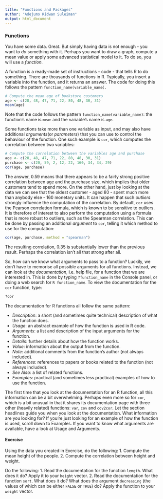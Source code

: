 ```yaml
---
title: "Functions and Packages"
author: "Adejumo Ridwan Suleiman"
output: html_document
---
```


### Functions

You have some data. Great. But simply having data is not enough - you want to _do_ something with it. Perhaps you want to draw a graph, compute a mean value or apply some advanced statistical model to it. To do so, you will use a _function_.

A function is a ready-made set of instructions - code - that tells R to do something. There are thousands of functions in R. Typically, you insert a variable into the function, and it returns an answer. The code for doing this follows the pattern `function_name(variable_name)`. 

```r
# Compute the mean age of bookstore customers
age <- c(28, 48, 47, 71, 22, 80, 48, 30, 31)
mean(age)
```

Note that the code follows the pattern `function_name(variable_name)`: the function's name is `mean` and the variable's name is `age`.

Some functions take more than one variable as input, and may also have additional _arguments_(or _parameters_) that you can use to control the behaviour of the function. One such example is `cor`, which computes the correlation between two variables:

```r
# Compute the correlation between the variables age and purchase
age <- c(28, 48, 47, 71, 22, 80, 48, 30, 31)
purchase <- c(20, 59, 2, 12, 22, 160, 34, 34, 29)
cor(age, purchase)
```

The answer, $0.59$ means that there appears to be a fairly strong positive correlation between age and the purchase size, which implies that older customers tend to spend more. On the other hand, just by looking at the data we can see that the oldest customer - aged 80 - spent much more than anybody else - 160 monetary units. It can happen that such _outliers_ strongly influence the computation of the correlation. By default, `cor` uses the Pearson correlation formula, which is known to be sensitive to outliers. It is therefore of interest to also perform the computation using a formula that is more robust to outliers, such as the Spearman correlation. This can be done by passing an additional _argument_ to `cor`, telling it which method to use for the computation:

```r
cor(age, purchase, method = "spearman")
```

The resulting correlation, $0.35$ is substantially lower than the previous result. Perhaps the correlation isn't all that strong after all.

So, how can we know what arguments to pass to a function? Luckily, we don't have to memorise all possible arguments for all functions. Instead, we can look at the _documentation_, i.e. help file, for a function that we are interested in. This is done by typing `?function_name` in the Console panel, or doing a web search for `R function_name`. To view the documentation for the `cor` function, type:

```r
?cor
```

The documentation for R functions all follow the same pattern:

* _Description_: a short (and sometimes quite technical) description of what the function does.
* _Usage_: an abstract example of how the function is used in R code.
* _Arguments_: a list and description of the input arguments for the function.
* _Details_: further details about how the function works.
* _Value_: information about the output from the function.
* _Note_: additional comments from the function's author (not always included).
* _References_: references to papers or books related to the function (not always included).
* _See Also_: a list of related functions.
* _Examples_: practical (and sometimes less practical) examples of how to use the function.

The first time that you look at the documentation for an R function, all this information can be a bit overwhelming. Perhaps even more so for `cor`, which is a bit unusual in that it shares its documentation page with three other (heavily related) functions: `var`, `cov` and `cov2cor`. Let the section headlines guide you when you look at the documentation. What information are you looking for? If you're just looking for an example of how the function is used, scroll down to Examples. If you want to know what arguments are available, have a look at Usage and Arguments.

#### Exercise
Using the data you created in Exercise, do the following:
1. Compute the mean height of the people.
2. Compute the correlation between height and weight.

Do the following:
1. Read the documentation for the function `length`. What does it do? Apply it to your `height` vector.
2. Read the documentation for the function `sort`. What does it do? What does the argument `decreasing` (the values of which can be either `FALSE` or `TRUE`) do? Apply the function to your `weight` vector.
